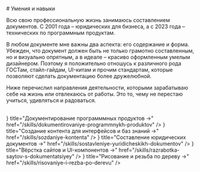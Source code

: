 
<br />
# Умения и навыки

Всю свою профессиональную жизнь занимаюсь составлением документов. С 2001 года – юридических для бизнеса, а с 2023 года – технических по программным продуктам.

В любом документе мне важны два аспекта: его содержание и форма. Убежден, что документ должен быть не только грамотно составленным, но и визуально опрятным, а в идеале – красиво оформленным умелым дизайнером. Поэтому я положительно отношусь к различного рода ГОСТам, стайл-гайдам, UI-китам и прочим стандартам, которые позволяют сделать документацию более дружелюбной.

Ниже перечислил направления деятельности, которыми зарабатываю себе на жизнь или отвлекаюсь от работы. Это то, чему не перестаю учиться, удивляться и радоваться. 

<br />

<Cards num={1}>
  <Cards.Card
    icon={<svg xmlns="http://www.w3.org/2000/svg" fill="none" viewBox="0 0 24 24" strokeWidth="1.5" stroke="currentColor"> <path strokeLinecap="round" strokeLinejoin="round" d="M15.75 17.25v3.375c0 .621-.504 1.125-1.125 1.125h-9.75a1.125 1.125 0 01-1.125-1.125V7.875c0-.621.504-1.125 1.125-1.125H6.75a9.06 9.06 0 011.5.124m7.5 10.376h3.375c.621 0 1.125-.504 1.125-1.125V11.25c0-4.46-3.243-8.161-7.5-8.876a9.06 9.06 0 00-1.5-.124H9.375c-.621 0-1.125.504-1.125 1.125v3.5m7.5 10.375H9.375a1.125 1.125 0 01-1.125-1.125v-9.25m12 6.625v-1.875a3.375 3.375 0 00-3.375-3.375h-1.5a1.125 1.125 0 01-1.125-1.125v-1.5a3.375 3.375 0 00-3.375-3.375H9.75"/> </svg>}
    title="Документирование программмных продуктов →"
    href="/skills/dokumentirovaniye-programmnykh-produktov"
  />
  <Cards.Card
    icon={<svg xmlns="http://www.w3.org/2000/svg" fill="none" viewBox="0 0 24 24" strokeWidth="1.5" stroke="currentColor"> <path strokeLinecap="round" strokeLinejoin="round" d="M19.5 14.25v-2.625a3.375 3.375 0 00-3.375-3.375h-1.5A1.125 1.125 0 0113.5 7.125v-1.5a3.375 3.375 0 00-3.375-3.375H8.25m0 12.75h7.5m-7.5 3H12M10.5 2.25H5.625c-.621 0-1.125.504-1.125 1.125v17.25c0 .621.504 1.125 1.125 1.125h12.75c.621 0 1.125-.504 1.125-1.125V11.25a9 9 0 00-9-9z" /></svg>}
    title="Создание контента для интерфейсов и баз знаний →"
    href="/skills/sozdaniye-kontenta"
  />
  <Cards.Card
    icon={<svg xmlns="http://www.w3.org/2000/svg" fill="none" viewBox="0 0 24 24" strokeWidth="1.5" stroke="currentColor"> <path strokeLinecap="round" strokeLinejoin="round" d="M12 7.5h1.5m-1.5 3h1.5m-7.5 3h7.5m-7.5 3h7.5m3-9h3.375c.621 0 1.125.504 1.125 1.125V18a2.25 2.25 0 01-2.25 2.25M16.5 7.5V18a2.25 2.25 0 002.25 2.25M16.5 7.5V4.875c0-.621-.504-1.125-1.125-1.125H4.125C3.504 3.75 3 4.254 3 4.875V18a2.25 2.25 0 002.25 2.25h13.5M6 7.5h3v3H6v-3z" /> </svg>}
    title="Составление юридических документов →"
    href="/skills/sostavleniye-yuridicheskikh-dokumentov"
  />
	<Cards.Card
    icon={<svg xmlns="http://www.w3.org/2000/svg" fill="none" viewBox="0 0 24 24" strokeWidth="1.5" stroke="currentColor"> <path strokeLinecap="round" strokeLinejoin="round" d="M4.5 12a7.5 7.5 0 0015 0m-15 0a7.5 7.5 0 1115 0m-15 0H3m16.5 0H21m-1.5 0H12m-8.457 3.077l1.41-.513m14.095-5.13l1.41-.513M5.106 17.785l1.15-.964m11.49-9.642l1.149-.964M7.501 19.795l.75-1.3m7.5-12.99l.75-1.3m-6.063 16.658l.26-1.477m2.605-14.772l.26-1.477m0 17.726l-.26-1.477M10.698 4.614l-.26-1.477M16.5 19.794l-.75-1.299M7.5 4.205L12 12m6.894 5.785l-1.149-.964M6.256 7.178l-1.15-.964m15.352 8.864l-1.41-.513M4.954 9.435l-1.41-.514M12.002 12l-3.75 6.495" /> </svg>}
		title="Вёрстка сайтов и UI-компонентов →"
    href="/skills/razrabotka-saytov-s-dokumentatsiyey"
  />
		<Cards.Card
    icon={<svg xmlns="http://www.w3.org/2000/svg" fill="none" viewBox="0 0 24 24" strokeWidth="1.5" stroke="currentColor"> <path strokeLinecap="round" strokeLinejoin="round" d="M4.5 12a7.5 7.5 0 0015 0m-15 0a7.5 7.5 0 1115 0m-15 0H3m16.5 0H21m-1.5 0H12m-8.457 3.077l1.41-.513m14.095-5.13l1.41-.513M5.106 17.785l1.15-.964m11.49-9.642l1.149-.964M7.501 19.795l.75-1.3m7.5-12.99l.75-1.3m-6.063 16.658l.26-1.477m2.605-14.772l.26-1.477m0 17.726l-.26-1.477M10.698 4.614l-.26-1.477M16.5 19.794l-.75-1.299M7.5 4.205L12 12m6.894 5.785l-1.149-.964M6.256 7.178l-1.15-.964m15.352 8.864l-1.41-.513M4.954 9.435l-1.41-.514M12.002 12l-3.75 6.495" /> </svg>}
		title="Рисование и резьба по дереву →"
    href="/skills/risovaniye-i-rezba-po-derevu"
  />
</Cards>
